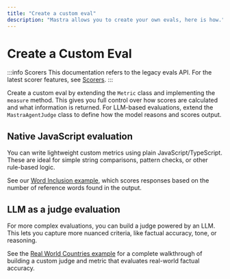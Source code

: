 ```yaml
---
title: "Create a custom eval"
description: "Mastra allows you to create your own evals, here is how."
---
```



# Create a Custom Eval

:::info Scorers
This documentation refers to the legacy evals API. For the latest scorer features, see [Scorers](/scorers/overview).
:::

Create a custom eval by extending the `Metric` class and implementing the `measure` method. This gives you full control over how scores are calculated and what information is returned. For LLM-based evaluations, extend the `MastraAgentJudge` class to define how the model reasons and scores output.

## Native JavaScript evaluation

You can write lightweight custom metrics using plain JavaScript/TypeScript. These are ideal for simple string comparisons, pattern checks, or other rule-based logic.

See our [Word Inclusion example](/examples/evals/custom-native-javascript-eval), which scores responses based on the number of reference words found in the output.

## LLM as a judge evaluation

For more complex evaluations, you can build a judge powered by an LLM. This lets you capture more nuanced criteria, like factual accuracy, tone, or reasoning.

See the [Real World Countries example](/examples/evals/custom-llm-judge-eval) for a complete walkthrough of building a custom judge and metric that evaluates real-world factual accuracy.



